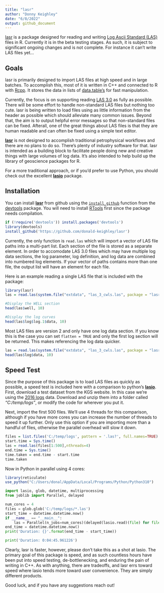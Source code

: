 ```yaml
---
title: "lasr"
author: "Donny Keighley"
date: "6/8/2022"
output: github_document
---
```


[lasr](https://github.com/donald-keighley/lasr) is a package designed for reading and writing [Log Ascii Standard (LAS)](https://www.cwls.org/products/) files in R.  Currently it is in the beta testing stages.  As such, it is subject to significant ongoing changes and is not complete.  For instance it can't write LAS files yet...

## Goals

lasr is primarily designed to import LAS files at high speed and in large batches.  To accomplish this, most of it is written in C++ and connected to R with [Rcpp](http://www.rcpp.org/).  It stores the data in lists of  [data.table's](https://rdatatable.gitlab.io/data.table/) for fast manipulation.

Currently, the focus is on supporting reading [LAS 3.0](https://www.cwls.org/wp-content/uploads/2014/09/LAS_3_File_Structure.pdf) as fully as possible.  There will be some effort to handle non-standard LAS files but nothing too cute.  lasr is being written to load files using as little information from the header as possible which should alleviate many common issues.  Beyond that, the aim is to output helpful error messages so that non-standard files can be fixed.  Afterall, one of the great things about LAS files is that they are human readable and can often be fixed using a simple text editor.

[**lasr**](https://github.com/donald-keighley/lasr) is not designed to accomplish traditional petrophysical workflows and there are no plans to do so. There's plenty of industry software for that.  lasr is intended as a building block to facilitate people doing new and creative things with large volumes of log data.  It's also intended to help build up the library of geoscience packages for R. 

For a more traditional approach, or if you'd prefer to use Python, you should check out the excellent [**lasio**](https://lasio.readthedocs.io/en/latest/index.html) package.

## Installation

You can install [**lasr**](https://github.com/donald-keighley/lasr) from github using the [`install_github`](https://www.rdocumentation.org/packages/devtools/versions/1.13.6/topics/install_github) function from the [devtools](https://devtools.r-lib.org/) package.  You will need to install [RTools](https://cran.r-project.org/bin/windows/Rtools/) first since the package needs compilation.

```r
if (!require('devtools')) install.packages('devtools')
library(devtools)
install_github('https://github.com/donald-keighley/lasr')
```

Currently, the only function is `read.las` which will import a vector of LAS file paths into a multi-part list.  Each section of the file is stored as a separate element.  In order to accomodate LAS 3.0 files which may have multiple log data sections, the log parameter, log definition, and log data are combined into numbered log elements.  If your vector of paths contains more than one file, the output list will have an element for each file.

Here is an example reading a single LAS file that is included with the package:

```r
library(lasr)
las = read.las(system.file("extdata", "las_3_cwls.las", package = "lasr"))

#Display the WELL section
head(las$well, 10)

#Display the log curves
head(las$log$log.1$data, 10)
```

Most LAS files are version 2 and only have one log data section.  If you know this is the case you can set `flatten = TRUE` and only the first log section will be returned.  This makes referencing the log data quicker.

```r
las = read.las(system.file("extdata", "las_3_cwls.las", package = "lasr"), flatten=TRUE)
head(las$log$data, 10)
```

## Speed Test

Since the purpose of this package is to load LAS files as quickly as possible, a speed test is included here with a comparison to python's [**lasio**](https://lasio.readthedocs.io/en/latest/index.html).  First, download a test dataset from the KGS website.  In this case we're using the [2016 logs](http://www.kgs.ku.edu/PRS/Scans/Log_Summary/2016.zip) data.  Download and unzip them into a folder called *"C:/temp/logs"*, or modify the code for wherever you put it.

Next, import the first 500 files.  We'll use 4 threads for this comparison, although if you have more cores you can increase the number of threads to speed it up further.  Only use this option if you are importing more than a handful of files, otherwise the parallel overhead will slow it down.

```r
files = list.files('C:/temp/logs', pattern = '.las?', full.names=TRUE)
start.time = Sys.time()
las = read.las(files[1:500],nthreads=4)
end.time = Sys.time()
time.taken = end.time - start.time
time.taken
```

Now in Python in parallel using 4 cores:

```r
library(reticulate)
use_python("C:/Users/donal/AppData/Local/Programs/Python/Python310")
```

```python
import lasio, glob, datetime, multiprocessing
from joblib import Parallel, delayed

num_cores = 4
files = glob.glob('C:/temp/logs/*.las')
start_time = datetime.datetime.now()
if __name__ == "__main__":
    las = Parallel(n_jobs=num_cores)(delayed(lasio.read)(file) for file in files[0:499])
end_time = datetime.datetime.now()
print('Duration: {}'.format(end_time - start_time))
```
```python
print('Duration: 0:04:45.961226')
```

Clearly, lasr is faster, however, please don't take this as a shot at lasio.  The primary goal of this package is speed, and as such countless hours have been put into speed testing, de-bottlenecking, and enduring the pain of writing in C++.  As with anything, there are tradeoffs, and lasr errs toward speed where lasio tends more toward user convenience.  They are simply different products.

Good luck, and if you have any suggestions reach out!